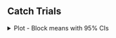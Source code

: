 ## Catch Trials

<!-- Catch Trial Plots -->

<details>
  <summary>
  Plot - Block means with 95% CIs
  </summary>
  
<br>
  
```r
source('r-scripts/exp-1a/catch_trials.R')
plt_catch
```

</details> 
